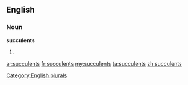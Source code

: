 ==English==

===Noun===
'''succulents'''

# {{plural of|[[succulent]]}}

[[Category:English plurals]]

[[ar:succulents]]
[[fr:succulents]]
[[my:succulents]]
[[ta:succulents]]
[[zh:succulents]]